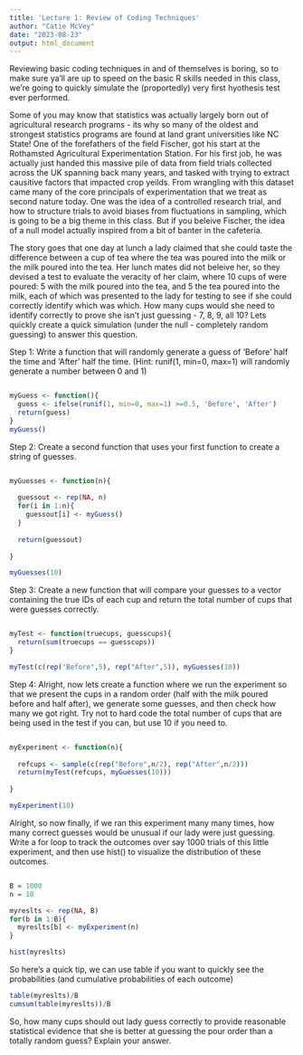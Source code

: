 ```yaml
---
title: 'Lecture 1: Review of Coding Techniques'
author: "Catie McVey"
date: "2023-08-23"
output: html_document
---
```


Reviewing basic coding techniques in and of themselves is boring, so to make sure ya'll are up to speed on the basic R skills needed in this class, we're going to quickly simulate the (proportedly) very first hyothesis test ever performed.

Some of you may know that statistics was actually largely born out of agricultural research programs - its why so many of the oldest and strongest statistics programs are found at land grant universities like NC State! One of the forefathers of the field Fischer, got his start at the Rothamsted Agricultural Experimentation Station. For his first job, he was actually just handed this massive pile of data from field trials collected across the UK spanning back many years, and tasked with trying to extract causitive factors that impacted crop yeilds. From wrangling with this dataset came many of the core principals of experimentation that we treat as second nature today. One was the idea of a controlled research trial, and how to structure trials to avoid biases from fluctuations in sampling, which is going to be a big theme in this class. But if you beleive Fischer, the idea of a null model actually inspired from a bit of banter in the cafeteria.

The story goes that one day at lunch a lady claimed that she could taste the difference between a cup of tea where the tea was poured into the milk or the milk poured into the tea. Her lunch mates did not beleive her, so they devised a test to evaluate the veracity of her claim, where 10 cups of were poured: 5 with the milk poured into the tea, and 5 the tea poured into the milk, each of which was presented to the lady for testing to see if she could correctly identify which was which. How many cups would she need to identify correctly to prove she isn't just guessing - 7, 8, 9, all 10? Lets quickly create a quick simulation (under the null - completely random guessing) to answer this question. 

Step 1: Write a function that will randomly generate a guess of 'Before' half the time and 'After' half the time. (Hint: runif(1, min=0, max=1) will randomly generate a number between 0 and 1)

```r

```


```r

myGuess <- function(){
  guess <- ifelse(runif(1, min=0, max=1) >=0.5, 'Before', 'After')
  return(guess)
}
myGuess() 

```

Step 2: Create a second function that uses your first function to create a string of guesses.

```r

```


```r

myGuesses <- function(n){
  
  guessout <- rep(NA, n)
  for(i in 1:n){
    guessout[i] <- myGuess()
  }
  
  return(guessout)
  
}

myGuesses(10)

```

Step 3: Create a new function that will compare your guesses to a vector containing the true IDs of each cup and return the total number of cups that were guesses correctly.

```r

```


```r

myTest <- function(truecups, guesscups){
  return(sum(truecups == guesscups))
}

myTest(c(rep("Before",5), rep("After",5)), myGuesses(10))

```

Step 4: Alright, now lets create a function where we run the experiment so that we present the cups in a random order (half with the milk poured before and half after), we generate some guesses, and then check how many we got right. Try not to hard code the total number of cups that are being used in the test if you can, but use 10 if you need to. 

```r

```


```r

myExperiment <- function(n){
  
  refcups <- sample(c(rep("Before",n/2), rep("After",n/2)))
  return(myTest(refcups, myGuesses(10)))
  
}

myExperiment(10)

```

Alright, so now finally, if we ran this experiment many many times, how many correct guesses would be unusual if our lady were just guessing. Write a for loop to track the outcomes over say 1000 trials of this little experiment, and then use hist() to visualize the distribution of these outcomes.

```r

```


```r

B = 1000
n = 10

myreslts <- rep(NA, B)
for(b in 1:B){
  myreslts[b] <- myExperiment(n)
}

hist(myreslts)

```

So here's a quick tip, we can use table if you want to quickly see the probabilities (and cumulative probabilities of each outcome)

```r

table(myreslts)/B
cumsum(table(myreslts))/B

```

So, how many cups should out lady guess correctly to provide reasonable statistical evidence that she is better at guessing the pour order than a totally random guess? Explain your answer. 



